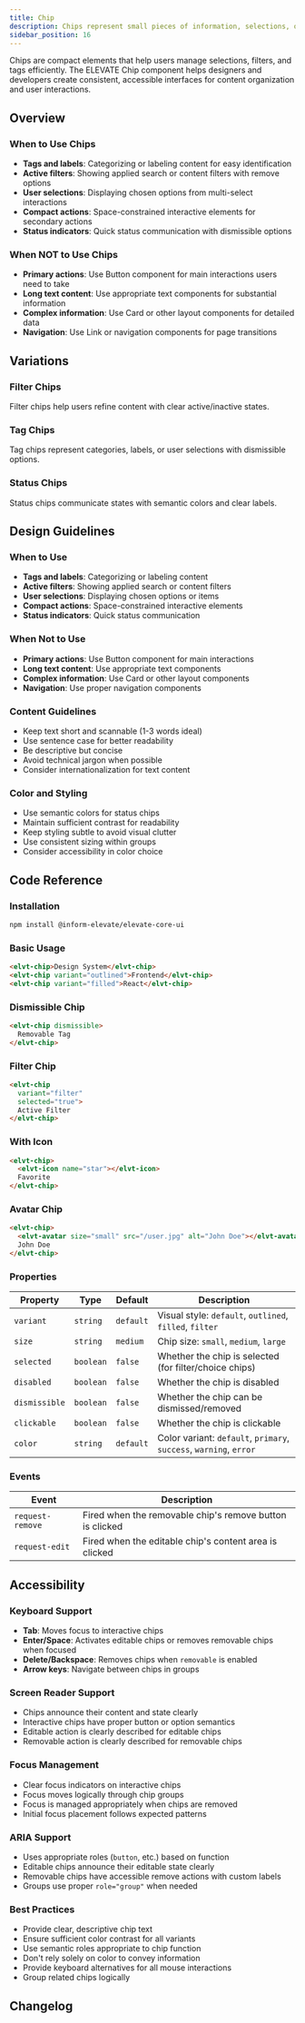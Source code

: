 ```yaml
---
title: Chip
description: Chips represent small pieces of information, selections, or actions. They provide compact ways to display attributes, tags, or interactive elements.
sidebar_position: 16
---
```



Chips are compact elements that help users manage selections, filters, and tags efficiently. The ELEVATE Chip component helps designers and developers create consistent, accessible interfaces for content organization and user interactions.

<TocLinks />

## Overview

### When to Use Chips
- **Tags and labels**: Categorizing or labeling content for easy identification
- **Active filters**: Showing applied search or content filters with remove options
- **User selections**: Displaying chosen options from multi-select interactions  
- **Compact actions**: Space-constrained interactive elements for secondary actions
- **Status indicators**: Quick status communication with dismissible options

### When NOT to Use Chips
- **Primary actions**: Use Button component for main interactions users need to take
- **Long text content**: Use appropriate text components for substantial information
- **Complex information**: Use Card or other layout components for detailed data
- **Navigation**: Use Link or navigation components for page transitions

## Variations

### Filter Chips

Filter chips help users refine content with clear active/inactive states.

<ComponentShowcase
  title="Filter Chip Examples"
  description="Use filter chips to show available and selected filters"
  code="filter-chip-examples.html"
/>

### Tag Chips

Tag chips represent categories, labels, or user selections with dismissible options.

<ComponentShowcase
  title="Tag Chip Examples"
  description="Use tag chips for removable labels and categories"
  code="tag-chip-examples.html"
/>

### Status Chips

Status chips communicate states with semantic colors and clear labels.

<ComponentShowcase
  title="Status Chip Examples"
  description="Use status chips to communicate states with semantic colors"
  code="status-chip-examples.html"
/>

## Design Guidelines

### When to Use
- **Tags and labels**: Categorizing or labeling content
- **Active filters**: Showing applied search or content filters  
- **User selections**: Displaying chosen options or items
- **Compact actions**: Space-constrained interactive elements
- **Status indicators**: Quick status communication

### When Not to Use
- **Primary actions**: Use Button component for main interactions
- **Long text content**: Use appropriate text components
- **Complex information**: Use Card or other layout components
- **Navigation**: Use proper navigation components

### Content Guidelines
- Keep text short and scannable (1-3 words ideal)
- Use sentence case for better readability
- Be descriptive but concise
- Avoid technical jargon when possible
- Consider internationalization for text content

### Color and Styling
- Use semantic colors for status chips
- Maintain sufficient contrast for readability
- Keep styling subtle to avoid visual clutter
- Use consistent sizing within groups
- Consider accessibility in color choice

## Code Reference

### Installation

```bash
npm install @inform-elevate/elevate-core-ui
```

### Basic Usage

```html
<elvt-chip>Design System</elvt-chip>
<elvt-chip variant="outlined">Frontend</elvt-chip>
<elvt-chip variant="filled">React</elvt-chip>
```

### Dismissible Chip

```html
<elvt-chip dismissible>
  Removable Tag
</elvt-chip>
```

### Filter Chip

```html
<elvt-chip 
  variant="filter" 
  selected="true">
  Active Filter
</elvt-chip>
```

### With Icon

```html
<elvt-chip>
  <elvt-icon name="star"></elvt-icon>
  Favorite
</elvt-chip>
```

### Avatar Chip

```html
<elvt-chip>
  <elvt-avatar size="small" src="/user.jpg" alt="John Doe"></elvt-avatar>
  John Doe
</elvt-chip>
```

### Properties

| Property | Type | Default | Description |
|----------|------|---------|-------------|
| `variant` | `string` | `default` | Visual style: `default`, `outlined`, `filled`, `filter` |
| `size` | `string` | `medium` | Chip size: `small`, `medium`, `large` |
| `selected` | `boolean` | `false` | Whether the chip is selected (for filter/choice chips) |
| `disabled` | `boolean` | `false` | Whether the chip is disabled |
| `dismissible` | `boolean` | `false` | Whether the chip can be dismissed/removed |
| `clickable` | `boolean` | `false` | Whether the chip is clickable |
| `color` | `string` | `default` | Color variant: `default`, `primary`, `success`, `warning`, `error` |

### Events

| Event | Description |
|-------|-------------|
| `request-remove` | Fired when the removable chip's remove button is clicked |
| `request-edit` | Fired when the editable chip's content area is clicked |

## Accessibility

### Keyboard Support
- **Tab**: Moves focus to interactive chips
- **Enter/Space**: Activates editable chips or removes removable chips when focused
- **Delete/Backspace**: Removes chips when `removable` is enabled
- **Arrow keys**: Navigate between chips in groups

### Screen Reader Support
- Chips announce their content and state clearly
- Interactive chips have proper button or option semantics
- Editable action is clearly described for editable chips
- Removable action is clearly described for removable chips

### Focus Management
- Clear focus indicators on interactive chips
- Focus moves logically through chip groups
- Focus is managed appropriately when chips are removed
- Initial focus placement follows expected patterns

### ARIA Support
- Uses appropriate roles (`button`, etc.) based on function
- Editable chips announce their editable state clearly
- Removable chips have accessible remove actions with custom labels
- Groups use proper `role="group"` when needed

### Best Practices
- Provide clear, descriptive chip text
- Ensure sufficient color contrast for all variants
- Use semantic roles appropriate to chip function
- Don't rely solely on color to convey information
- Provide keyboard alternatives for all mouse interactions
- Group related chips logically

## Changelog

<ComponentChangelog 
  component="elvt-chip" 
  maxVersions={5}
  showMetadata={true}
  compactMode={false}
/>